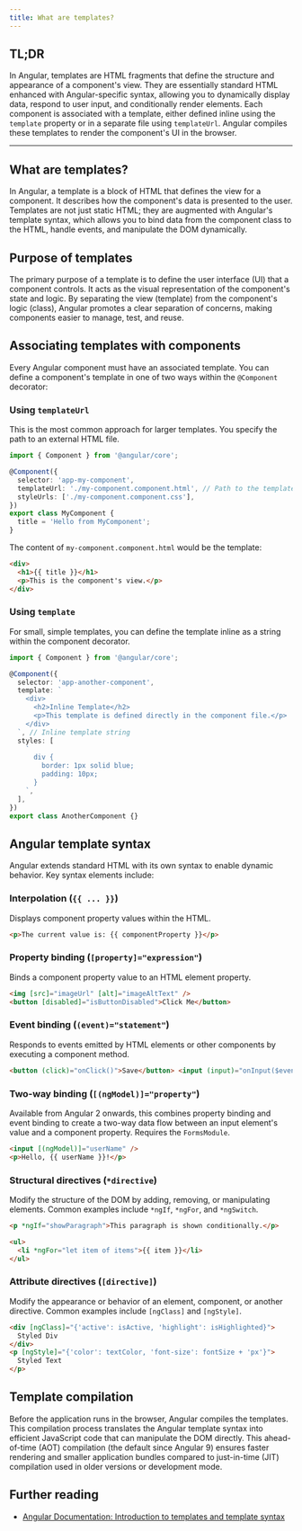 ```yaml
---
title: What are templates?
---
```


## TL;DR

In Angular, templates are HTML fragments that define the structure and appearance of a component's view. They are essentially standard HTML enhanced with Angular-specific syntax, allowing you to dynamically display data, respond to user input, and conditionally render elements. Each component is associated with a template, either defined inline using the `template` property or in a separate file using `templateUrl`. Angular compiles these templates to render the component's UI in the browser.

---

## What are templates?

In Angular, a template is a block of HTML that defines the view for a component. It describes how the component's data is presented to the user. Templates are not just static HTML; they are augmented with Angular's template syntax, which allows you to bind data from the component class to the HTML, handle events, and manipulate the DOM dynamically.

## Purpose of templates

The primary purpose of a template is to define the user interface (UI) that a component controls. It acts as the visual representation of the component's state and logic. By separating the view (template) from the component's logic (class), Angular promotes a clear separation of concerns, making components easier to manage, test, and reuse.

## Associating templates with components

Every Angular component must have an associated template. You can define a component's template in one of two ways within the `@Component` decorator:

### Using `templateUrl`

This is the most common approach for larger templates. You specify the path to an external HTML file.

```typescript
import { Component } from '@angular/core';

@Component({
  selector: 'app-my-component',
  templateUrl: './my-component.component.html', // Path to the template file
  styleUrls: ['./my-component.component.css'],
})
export class MyComponent {
  title = 'Hello from MyComponent';
}
```

The content of `my-component.component.html` would be the template:

```html
<div>
  <h1>{{ title }}</h1>
  <p>This is the component's view.</p>
</div>
```

### Using `template`

For small, simple templates, you can define the template inline as a string within the component decorator.

```typescript
import { Component } from '@angular/core';

@Component({
  selector: 'app-another-component',
  template: `
    <div>
      <h2>Inline Template</h2>
      <p>This template is defined directly in the component file.</p>
    </div>
  `, // Inline template string
  styles: [
    `
      div {
        border: 1px solid blue;
        padding: 10px;
      }
    `,
  ],
})
export class AnotherComponent {}
```

## Angular template syntax

Angular extends standard HTML with its own syntax to enable dynamic behavior. Key syntax elements include:

### Interpolation (`{{ ... }}`)

Displays component property values within the HTML.

```html
<p>The current value is: {{ componentProperty }}</p>
```

### Property binding (`[property]="expression"`)

Binds a component property value to an HTML element property.

```html
<img [src]="imageUrl" [alt]="imageAltText" />
<button [disabled]="isButtonDisabled">Click Me</button>
```

### Event binding (`(event)="statement"`)

Responds to events emitted by HTML elements or other components by executing a component method.

```html
<button (click)="onClick()">Save</button> <input (input)="onInput($event)" />
```

### Two-way binding (`[(ngModel)]="property"`)

Available from Angular 2 onwards, this combines property binding and event binding to create a two-way data flow between an input element's value and a component property. Requires the `FormsModule`.

```html
<input [(ngModel)]="userName" />
<p>Hello, {{ userName }}!</p>
```

### Structural directives (`*directive`)

Modify the structure of the DOM by adding, removing, or manipulating elements. Common examples include `*ngIf`, `*ngFor`, and `*ngSwitch`.

```html
<p *ngIf="showParagraph">This paragraph is shown conditionally.</p>

<ul>
  <li *ngFor="let item of items">{{ item }}</li>
</ul>
```

### Attribute directives (`[directive]`)

Modify the appearance or behavior of an element, component, or another directive. Common examples include `[ngClass]` and `[ngStyle]`.

```html
<div [ngClass]="{'active': isActive, 'highlight': isHighlighted}">
  Styled Div
</div>
<p [ngStyle]="{'color': textColor, 'font-size': fontSize + 'px'}">
  Styled Text
</p>
```

## Template compilation

Before the application runs in the browser, Angular compiles the templates. This compilation process translates the Angular template syntax into efficient JavaScript code that can manipulate the DOM directly. This ahead-of-time (AOT) compilation (the default since Angular 9) ensures faster rendering and smaller application bundles compared to just-in-time (JIT) compilation used in older versions or development mode.

## Further reading

- [Angular Documentation: Introduction to templates and template syntax](https://angular.dev/guide/templates)
